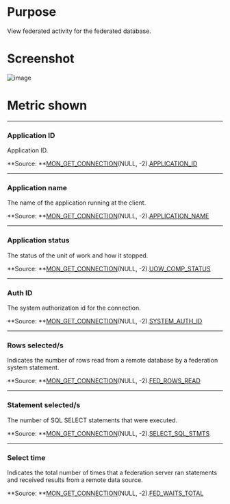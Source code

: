 # Purpose


View federated activity for the federated database.


# Screenshot
![image](./images/federation.png)


# Metric shown


<hr />

### Application ID

 Application ID.

**Source: **[MON_GET_CONNECTION](https://www.ibm.com/docs/en/db2/11.5?topic=functions-mon-get-connection-get-connection-metrics)(NULL, -2).[APPLICATION_ID](https://www.ibm.com/docs/en/db2/11.5?topic=reference-#r0001166)


<hr />

### Application name

The name of the application running at the client.

**Source: **[MON_GET_CONNECTION](https://www.ibm.com/docs/en/db2/11.5?topic=functions-mon-get-connection-get-connection-metrics)(NULL, -2).[APPLICATION_NAME](https://www.ibm.com/docs/en/db2/11.5?topic=reference-#r0001165)


<hr />

### Application status

The status of the unit of work and how it stopped.


**Source: **[MON_GET_CONNECTION](https://www.ibm.com/docs/en/db2/11.5?topic=functions-mon-get-connection-get-connection-metrics)(NULL, -2).[UOW_COMP_STATUS](https://www.ibm.com/docs/en/db2/11.5?topic=reference-u#r0001191)




<hr />

### Auth ID 

The system authorization id for the connection.

**Source: **[MON_GET_CONNECTION](https://www.ibm.com/docs/en/db2/11.5?topic=functions-mon-get-connection-get-connection-metrics)(NULL, -2).[SYSTEM_AUTH_ID](https://www.ibm.com/docs/en/db2/11.5?topic=reference-s#r0056526)



<hr />

### Rows selected/s

Indicates the number of rows read from a remote database by a federation system statement.

**Source: **[MON_GET_CONNECTION](https://www.ibm.com/docs/en/db2/11.5?topic=functions-mon-get-connection-get-connection-metrics)(NULL, -2).[FED_ROWS_READ](https://www.ibm.com/docs/en/db2/11.5?topic=reference-f#r0070142)



<hr />

### Statement selected/s

The number of SQL SELECT statements that were executed.

**Source: **[MON_GET_CONNECTION](https://www.ibm.com/docs/en/db2/11.5?topic=functions-mon-get-connection-get-connection-metrics)(NULL, -2).[SELECT_SQL_STMTS](https://www.ibm.com/docs/en/db2/11.5?topic=reference-s#r0001334)



<hr />

### Select time

Indicates the total number of times that a federation server ran statements and received results from a remote data source.

**Source: **[MON_GET_CONNECTION](https://www.ibm.com/docs/en/db2/11.5?topic=functions-mon-get-connection-get-connection-metrics)(NULL, -2).[FED_WAITS_TOTAL](https://www.ibm.com/docs/en/db2/11.5?topic=reference-f#r0070144)


